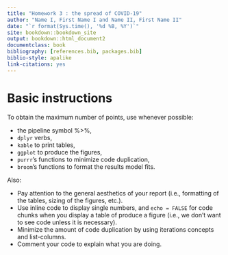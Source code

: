 ```yaml
--- 
title: "Homework 3 : the spread of COVID-19"
author: "Name I, First Name I and Name II, First Name II"
date: "`r format(Sys.time(), '%d %B, %Y')`"
site: bookdown::bookdown_site
output: bookdown::html_document2
documentclass: book
bibliography: [references.bib, packages.bib]
biblio-style: apalike
link-citations: yes
---
```


# Basic instructions

To obtain the maximum number of points, use whenever possible:

* the pipeline symbol %>%,
* `dplyr` verbs,
* `kable` to print tables,
* `ggplot` to produce the figures,
* `purrr`'s functions to minimize code duplication,
* `broom`'s functions to format the results model fits.

Also: 

* Pay attention to the general aesthetics of your report (i.e., formatting of 
the tables, sizing of the figures, etc.). 
* Use inline code to display single numbers, and `echo = FALSE` for code chunks when you display 
a table of produce a figure (i.e., we don't want to see code unless it is necessary).
* Minimize the amount of code duplication by using iterations concepts and list-columns.
* Comment your code to explain what you are doing.
